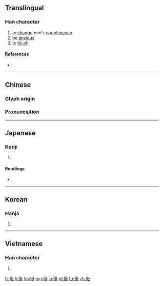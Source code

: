 {{character info/new}}
==Translingual==

===Han character===
{{Han char|rn=61|rad=心|as=09|sn=12|four=99080|canj=PHDF|ids=⿰忄秋}}

# to [[change]] one's [[countenance]]
# be [[anxious]]
# to [[blush]]

====References====
* {{Han ref|kx=0393.200|dkj=10884|dj=0729.170|hdz=42329.040|uh=6100|ud=24832|bh=B473|bd=46195}}

----

==Chinese==
{{zh-forms}}

===Glyph origin===
{{Han etym}}

===Pronunciation===
{{zh-pron
|m=qiǎo
|c=ciu2
|mc=y
|oc=y
|cat=v
}}

----

==Japanese==

===Kanji===
{{ja-kanji|grade=|rs=心09}}

# {{defn|lang=ja|sort=心09}}

====Readings====
* {{ja-readings|on=[[しょう]] (shō), [[しゅう]] (shū)|kun=[[うれえる]] (ureeru), [[さびしい]] (sabishii)}}

----

==Korean==

===Hanja===
{{ko-hanja|hangeul=초|eumhun=|rv=cho|mr=ch'o|y=cho}}

# {{defn|lang=ko|sort=心09}}

----

==Vietnamese==

===Han character===
{{vi-readings|rs=心09|hanviet=xỉu}}

# {{defn|lang=vi|sort=心09}}

[[fr:愀]]
[[li:愀]]
[[hu:愀]]
[[mg:愀]]
[[ja:愀]]
[[pl:愀]]
[[th:愀]]
[[zh:愀]]